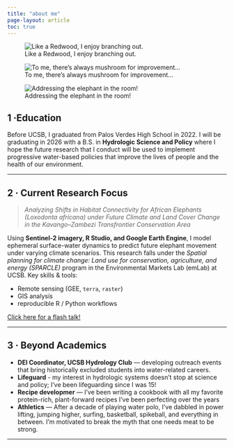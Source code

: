 ```yaml
---
title: "about me"
page-layout: article
toc: true
---
```


::: {layout-ncol=3}

![Like a Redwood, I enjoy branching out.](tree1.jpg){fig-cap="Like a Redwood, I enjoy branching out"}

![To me, there's always mushroom for improvement...](food1.jpg){fig-cap="There's always mushroom for improvement"}

![Addressing the elephant in the room!](vikpic.jpg){fig-cap="Addressing the elephant in the room"}

:::

## 1 ·Education {.pt-2}

Before UCSB, I graduated from Palos Verdes High School in 2022. I will be graduating in 2026 with a B.S. in **Hydrologic Science and Policy** where I hope the future research that I conduct will be used to implement progressive water-based policies that improve the lives of people and the health of our environment. 

------------------------------------------------------------------------

## 2 · Current Research Focus {.pt-2}

> *Analyzing Shifts in Habitat Connectivity for African Elephants (Loxodonta africana) under Future Climate and Land Cover Change in the Kavango–Zambezi Transfrontier Conservation Area*

Using **Sentinel-2 imagery, R Studio, and Google Earth Engine**, I model ephemeral surface-water dynamics to predict future elephant movement under varying climate scenarios. This research falls under the *Spatial planning for climate change: Land use for conservation, agriculture, and energy (SPARCLE)* program in the Environmental Markets Lab (emLab) at UCSB.
Key skills & tools:

-   Remote sensing (GEE, `terra`, `raster`)\
-   GIS analysis
-   reproducible R / Python workflows

[Click here for a flash talk!](Elephant Connectivity.mp4)

------------------------------------------------------------------------

## 3 · Beyond Academics {.pt-2}

-   **DEI Coordinator, UCSB Hydrology Club** — developing outreach events that bring historically excluded students into water-related careers.
- **Lifeguard** - my interest in hydrologic systems doesn't stop at science and policy; I've been lifeguarding since I was 15!
-   **Recipe developmer** — I've been writing a cookbook with all my favorite protein-rich, plant-forward recipes I've been perfecting over the years
-   **Athletics** — After a decade of playing water polo, I've dabbled in power lifting, jumping higher, surfing, basketball, spikeball, and everything in between. I'm motivated to break the myth that one needs meat to be strong.

------------------------------------------------------------------------
